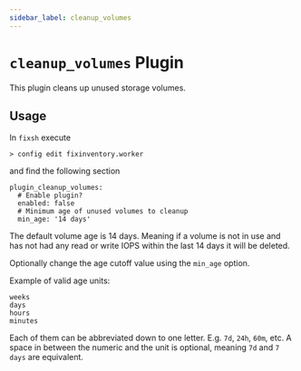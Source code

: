 ```yaml
---
sidebar_label: cleanup_volumes
---
```


# `cleanup_volumes` Plugin

This plugin cleans up unused storage volumes.

## Usage

In `fixsh` execute

```
> config edit fixinventory.worker
```

and find the following section

```
plugin_cleanup_volumes:
  # Enable plugin?
  enabled: false
  # Minimum age of unused volumes to cleanup
  min_age: '14 days'
```

The default volume age is 14 days. Meaning if a volume is not in use and has not had any read or write IOPS within the last 14 days it will be deleted.

Optionally change the age cutoff value using the `min_age` option.

Example of valid age units:

```
weeks
days
hours
minutes
```

Each of them can be abbreviated down to one letter. E.g. `7d`, `24h`, `60m`, etc. A space in between the numeric and the unit is optional, meaning `7d` and `7 days` are equivalent.
